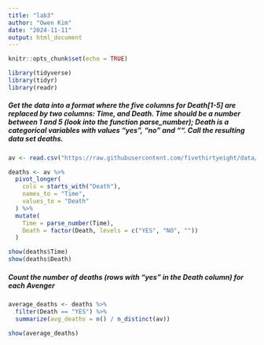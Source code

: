 ```yaml
---
title: "lab3"
author: "Owen Kim"
date: "2024-11-11"
output: html_document
---
```


```r
knitr::opts_chunk$set(echo = TRUE)
```

```r
library(tidyverse)
library(tidyr)
library(readr)
```
##### Get the data into a format where the five columns for Death[1-5] are replaced by two columns: Time, and Death. Time should be a number between 1 and 5 (look into the function parse_number); Death is a categorical variables with values "yes", "no" and "". Call the resulting data set deaths.

```r
av <- read.csv("https://raw.githubusercontent.com/fivethirtyeight/data/master/avengers/avengers.csv", stringsAsFactors = FALSE)

deaths <- av %>%
  pivot_longer(
    cols = starts_with("Death"),
    names_to = "Time",
    values_to = "Death"
  ) %>%
  mutate(
    Time = parse_number(Time),
    Death = factor(Death, levels = c("YES", "NO", ""))
  )

show(deaths$Time)
show(deaths$Death)
```

##### Count the number of deaths (rows with "yes" in the Death column) for each Avenger

```r
average_deaths <- deaths %>%
  filter(Death == "YES") %>%
  summarize(avg_deaths = n() / n_distinct(av))

show(average_deaths)
```